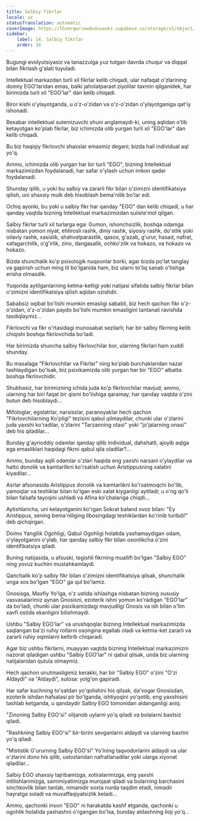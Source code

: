 ```yaml
---
title: Salbiy fikrlar
locale: uz
statusTranslation: automatic
coverImage: https://lhvmrqwrcowdvduuaukz.supabase.co/storage/v1/object/public/strapi-uploads/small_cover-tratado-de-psicologia-revolucionaria.webp-5e15e1cec4e0ebebcde5d7fc7565d8fd.webp
sidebar:
    label: 14. Salbiy fikrlar
    order: 14
---
```

Bugungi evolyutsiyasiz va tanazzulga yuz tutgan davrda chuqur va diqqat bilan fikrlash g'alati tuyuladi.

Intellektual markazdan turli xil fikrlar kelib chiqadi, ular nafaqat o'zlarining doimiy EGO'laridan emas, balki jaholatparast ziyolilar taxmin qilganidek, har birimizda turli xil "EGO'lar" dan kelib chiqadi.

Biror kishi o'ylayotganda, u o'z-o'zidan va o'z-o'zidan o'ylayotganiga qat'iy ishonadi.

Bexabar intellektual sutemizuvchi shuni anglamaydi-ki, uning aqlidan o'tib ketayotgan ko'plab fikrlar, biz ichimizda olib yurgan turli xil "EGO'lar" dan kelib chiqadi.

Bu biz haqiqiy fikrlovchi shaxslar emasmiz degani; bizda hali individual aql yo'q.

Ammo, ichimizda olib yurgan har bir turli "EGO", bizning Intellektual markazimizdan foydalanadi, har safar o'ylash uchun imkon qadar foydalanadi.

Shunday qilib, u yoki bu salbiy va zararli fikr bilan o'zimizni identifikatsiya qilish, uni shaxsiy mulk deb hisoblash bema'nilik bo'lar edi.

Ochiq ayonki, bu yoki u salbiy fikr har qanday "EGO" dan kelib chiqadi, u har qanday vaqtda bizning Intellektual markazimizdan suiiste'mol qilgan.

Salbiy fikrlar turli xil turlarga ega: Gumon, ishonchsizlik, boshqa odamga nisbatan yomon niyat, ehtirosli rashk, diniy rashk, siyosiy rashk, do'stlik yoki oilaviy rashk, xasislik, shahvatparastlik, qasos, g'azab, g'urur, hasad, nafrat, xafagarchilik, o'g'irlik, zino, dangasalik, ochko'zlik va hokazo, va hokazo va hokazo.

Bizda shunchalik ko'p psixologik nuqsonlar borki, agar bizda po'lat tanglay va gapirish uchun ming til bo'lganida ham, biz ularni to'liq sanab o'tishga erisha olmasdik.

Yuqorida aytilganlarning ketma-ketligi yoki natijasi sifatida salbiy fikrlar bilan o'zimizni identifikatsiya qilish aqldan ozishdir.

Sababsiz oqibat bo'lishi mumkin emasligi sababli, biz hech qachon fikr o'z-o'zidan, o'z-o'zidan paydo bo'lishi mumkin emasligini tantanali ravishda tasdiqlaymiz...

Fikrlovchi va fikr o'rtasidagi munosabat sezilarli; har bir salbiy fikrning kelib chiqishi boshqa fikrlovchida bo'ladi.

Har birimizda shuncha salbiy fikrlovchilar bor, ularning fikrlari ham xuddi shunday.

Bu masalaga "Fikrlovchilar va Fikrlar" ning ko'plab burchaklaridan nazar tashlaydigan bo'lsak, biz psixikamizda olib yurgan har bir "EGO" albatta boshqa fikrlovchidir.

Shubhasiz, har birimizning ichida juda ko'p fikrlovchilar mavjud; ammo, ularning har biri faqat bir qismi bo'lishiga qaramay, har qanday vaqtda o'zini butun deb hisoblaydi...

Mifologlar, egolatrlar, narsisslar, paranoyaklar hech qachon "Fikrlovchilarning Ko'pligi" tezisini qabul qilmaydilar, chunki ular o'zlarini juda yaxshi ko'radilar, o'zlarini "Tarzanning otasi" yoki "jo'jalarning onasi" deb his qiladilar...

Bunday g'ayrioddiy odamlar qanday qilib individual, dahshatli, ajoyib aqlga ega emasliklari haqidagi fikrni qabul qila oladilar?...

Ammo, bunday aqlli odamlar o'zlari haqida eng yaxshi narsani o'ylaydilar va hatto donolik va kamtarlikni ko'rsatish uchun Aristippusning xalatini kiyadilar...

Asrlar afsonasida Aristippus donolik va kamtarlikni ko'rsatmoqchi bo'lib, yamoqlar va teshiklar bilan to'lgan eski xalat kiyganligi aytiladi; u o'ng qo'li bilan falsafa tayoqini ushladi va Afina ko'chalariga chiqdi...

Aytishlaricha, uni kelayotganini ko'rgan Sokrat baland ovoz bilan: "Ey Aristippus, sening bema'niliging libosingdagi teshiklardan ko'rinib turibdi!" deb qichqirgan.

Doimo Yangilik Ogohligi, Qabul Ogohligi holatida yashamaydigan odam, o'ylayotganini o'ylab, har qanday salbiy fikr bilan osonlikcha o'zini identifikatsiya qiladi.

Buning natijasida, u afsuski, tegishli fikrning muallifi bo'lgan "Salbiy EGO" ning yovuz kuchini mustahkamlaydi.

Qanchalik ko'p salbiy fikr bilan o'zimizni identifikatsiya qilsak, shunchalik unga xos bo'lgan "EGO" ga qul bo'lamiz.

Gnosisga, Maxfiy Yo'lga, o'z ustida ishlashga nisbatan bizning xususiy vasvasalarimiz aynan Gnosisni, ezoterik ishni yomon ko'radigan "EGO'lar" da bo'ladi, chunki ular psixikamizdagi mavjudligi Gnosis va ish bilan o'lim xavfi ostida ekanligini bilishmaydi.

Ushbu "Salbiy EGO'lar" va urushqoqlar bizning Intellektual markazimizda saqlangan ba'zi ruhiy rollarni osongina egallab oladi va ketma-ket zararli va zararli ruhiy oqimlarni keltirib chiqaradi.

Agar biz ushbu fikrlarni, muayyan vaqtda bizning Intellektual markazimizni nazorat qiladigan ushbu "Salbiy EGO'lar" ni qabul qilsak, unda biz ularning natijalaridan qutula olmaymiz.

Hech qachon unutmasligimiz kerakki, har bir "Salbiy EGO" o'zini "O'zi Aldaydi" va "Aldaydi", xulosa: yolg'on gapiradi.

Har safar kuchning to'satdan yo'qolishini his qilsak, da'vogar Gnosisdan, ezoterik ishdan hafsalasi pir bo'lganda, ishtiyoqini yo'qotib, eng yaxshisini tashlab ketganda, u qandaydir Salbiy EGO tomonidan aldanganligi aniq.

"Zinoning Salbiy EGO'si" olijanob uylarni yo'q qiladi va bolalarni baxtsiz qiladi.

"Rashkning Salbiy EGO'si" bir-birini sevganlarni aldaydi va ularning baxtini yo'q qiladi.

"Mististik G'ururning Salbiy EGO'si" Yo'lning taqvodorlarini aldaydi va ular o'zlarini dono his qilib, ustozlaridan nafratlanadilar yoki ularga xiyonat qiladilar...

Salbiy EGO shaxsiy tajribamizga, xotiralarimizga, eng yaxshi intilishlarimizga, samimiyatimizga murojaat qiladi va bularning barchasini sinchkovlik bilan tanlab, nimanidir soxta nurda taqdim etadi, nimadir hayratga soladi va muvaffaqiyatsizlik keladi...

Ammo, qachonki inson "EGO" ni harakatda kashf etganda, qachonki u ogohlik holatida yashashni o'rgangan bo'lsa, bunday aldashning iloji yo'q...

